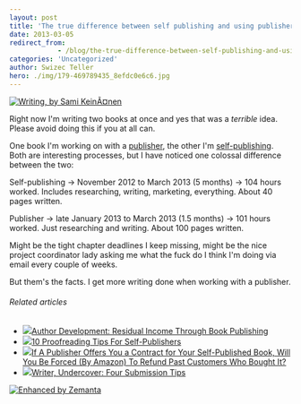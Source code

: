 ```yaml
---
layout: post
title: 'The true difference between self publishing and using publishers'
date: 2013-03-05
redirect_from: 
            - /blog/the-true-difference-between-self-publishing-and-using-publishers/swizec/6047
categories: 'Uncategorized'
author: Swizec Teller
hero: ./img/179-469789435_8efdc0e6c6.jpg
---
```

[![Writing, by Sami KeinÃ¤nen](./img/179-469789435_8efdc0e6c6.jpg "Writing, by Sami KeinÃ¤nen")](http://www.flickr.com/photos/sami73/469789435/)



Right now I'm writing two books at once and yes that was a _terrible_ idea. Please avoid doing this if you at all can.



One book I'm working on with a [publisher](http://en.wikipedia.org/wiki/Publishing "Publishing"), the other I'm [self-publishing](http://en.wikipedia.org/wiki/Self-publishing "Self-publishing"). Both are interesting processes, but I have noticed one colossal difference between the two:



Self-publishing -> November 2012 to March 2013 (5 months) -> 104 hours worked. Includes researching, writing, marketing, everything. About 40 pages written.



Publisher -> late January 2013 to March 2013 (1.5 months) -> 101 hours worked. Just researching and writing. About 100 pages written.



Might be the tight chapter deadlines I keep missing, might be the nice project coordinator lady asking me what the fuck do I think I'm doing via email every couple of weeks.



But them's the facts. I get more writing done when working with a publisher.

###### Related articles

- [![](http://i.zemanta.com/146263368_80_80.jpg)](http://acwpublishinghouse.wordpress.com/2013/02/18/author-development-residual-income-through-book-publishing/)[Author Development: Residual Income Through Book Publishing](http://acwpublishinghouse.wordpress.com/2013/02/18/author-development-residual-income-through-book-publishing/)
- [![](http://i.zemanta.com/148423968_80_80.jpg)](http://www.pbs.org/mediashift/2013/02/10-proofreading-tips-for-self-publishers-058.html)[10 Proofreading Tips For Self-Publishers](http://www.pbs.org/mediashift/2013/02/10-proofreading-tips-for-self-publishers-058.html)
- [![](http://i.zemanta.com/149463175_80_80.jpg)](http://selfpubauthors.com/2013/03/03/if-a-publisher-offers-you-a-contract-for-your-self-published-book-will-you-be-forced-by-amazon-to-refund-past-customers-who-bought-it/)[If A Publisher Offers You a Contract for Your Self-Published Book, Will You Be Forced (By Amazon) To Refund Past Customers Who Bought It?](http://selfpubauthors.com/2013/03/03/if-a-publisher-offers-you-a-contract-for-your-self-published-book-will-you-be-forced-by-amazon-to-refund-past-customers-who-bought-it/)
- [![](http://i.zemanta.com/148295322_80_80.jpg)](http://annaldavis.net/2013/02/26/writer-undercover-four-submission-tips/)[Writer, Undercover: Four Submission Tips](http://annaldavis.net/2013/02/26/writer-undercover-four-submission-tips/)

[![Enhanced by Zemanta](http://img.zemanta.com/zemified_e.png?x-id=4497a9c1-c8b8-4f00-881f-5f49a8ed775d)](http://www.zemanta.com/?px "Enhanced by Zemanta")